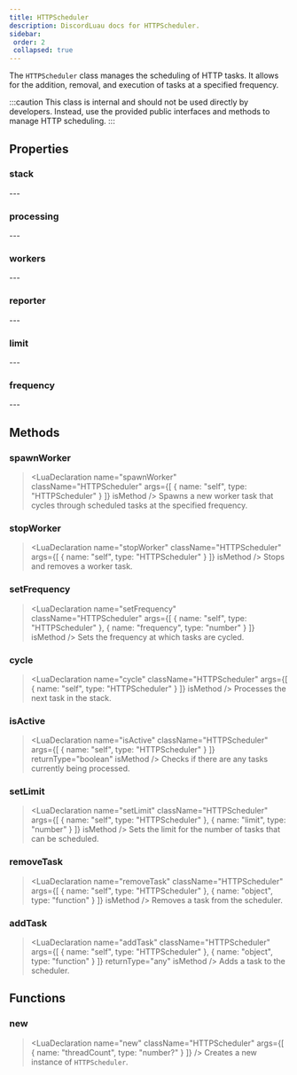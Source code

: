 ```yaml
---
title: HTTPScheduler
description: DiscordLuau docs for HTTPScheduler.
sidebar:
 order: 2
 collapsed: true
---
```

[//]: # (This file was automatically @generated from moonwave comments using a script. Please do not exit by hand.)
[//]: # (To actually edit documentation, make changes to the main DiscordLuau repo.)

[//]: # (----- DOCUMENT IMPORTS ----- )


[//]: # (----- DOCUMENT DESCRIPTION ----- )

The `HTTPScheduler` class manages the scheduling of HTTP tasks. It allows for the addition, removal, and execution of tasks at a specified frequency.

:::caution
This class is internal and should not be used directly by developers. Instead, use the provided public interfaces and methods to manage HTTP scheduling.
:::

[//]: # (----- DOCUMENT PROPERTIES ----- )

## Properties

### stack

<LuaProperty name="HTTPScheduler.stack" type="{ () -> () }" />
---
	
### processing

<LuaProperty name="HTTPScheduler.processing" type="{ boolean }" />
---
	
### workers

<LuaProperty name="HTTPScheduler.workers" type="{ thread }" />
---
	
### reporter

<LuaProperty name="HTTPScheduler.reporter" type="Vendor.Console" />
---
	
### limit

<LuaProperty name="HTTPScheduler.limit" type="number?" />
---
	
### frequency

<LuaProperty name="HTTPScheduler.frequency" type="number" />
---
	

[//]: # (----- DOCUMENT METHODS ----- )

## Methods

### spawnWorker

> <LuaDeclaration name="spawnWorker" className="HTTPScheduler" args={[ { name: "self", type: "HTTPScheduler" } ]} isMethod />
Spawns a new worker task that cycles through scheduled tasks at the specified frequency.
### stopWorker

> <LuaDeclaration name="stopWorker" className="HTTPScheduler" args={[ { name: "self", type: "HTTPScheduler" } ]} isMethod />
Stops and removes a worker task.
### setFrequency

> <LuaDeclaration name="setFrequency" className="HTTPScheduler" args={[ { name: "self", type: "HTTPScheduler" }, { name: "frequency", type: "number" } ]} isMethod />
Sets the frequency at which tasks are cycled.
### cycle

> <LuaDeclaration name="cycle" className="HTTPScheduler" args={[ { name: "self", type: "HTTPScheduler" } ]} isMethod />
Processes the next task in the stack.
### isActive

> <LuaDeclaration name="isActive" className="HTTPScheduler" args={[ { name: "self", type: "HTTPScheduler" } ]} returnType="boolean" isMethod />
Checks if there are any tasks currently being processed.
### setLimit

> <LuaDeclaration name="setLimit" className="HTTPScheduler" args={[ { name: "self", type: "HTTPScheduler" }, { name: "limit", type: "number" } ]} isMethod />
Sets the limit for the number of tasks that can be scheduled.
### removeTask

> <LuaDeclaration name="removeTask" className="HTTPScheduler" args={[ { name: "self", type: "HTTPScheduler" }, { name: "object", type: "function" } ]} isMethod />
Removes a task from the scheduler.
### addTask

> <LuaDeclaration name="addTask" className="HTTPScheduler" args={[ { name: "self", type: "HTTPScheduler" }, { name: "object", type: "function" } ]} returnType="any" isMethod />
Adds a task to the scheduler.

[//]: # (----- DOCUMENT FUNCTIONS ----- )

## Functions

### new

> <LuaDeclaration name="new" className="HTTPScheduler" args={[ { name: "threadCount", type: "number?" } ]} />
Creates a new instance of `HTTPScheduler`.

